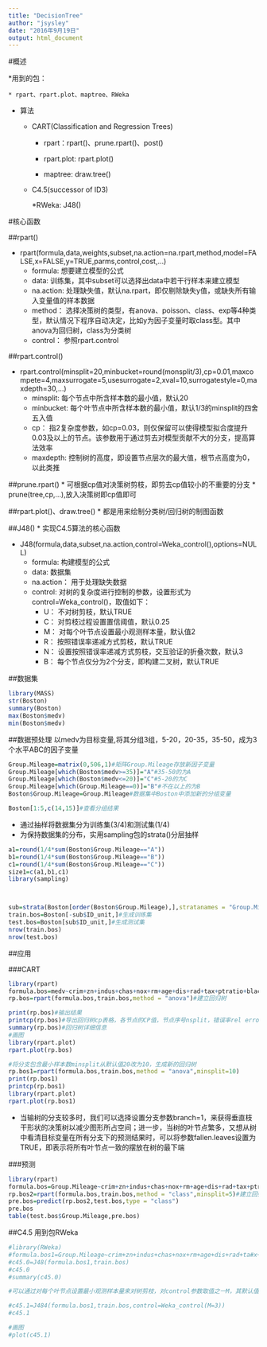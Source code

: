 ```yaml
---
title: "DecisionTree"
author: "jsysley"
date: "2016年9月19日"
output: html_document
---
```


#概述

*用到的包：

    * rpart、rpart.plot、maptree、RWeka

* 算法

    * CART(Classification and Regression Trees)
    
        * rpart：rpart()、prune.rpart()、post()
        
        * rpart.plot: rpart.plot()
        
        * maptree: draw.tree()
        
    * C4.5(successor of ID3)
        
        *RWeka: J48()
        
#核心函数

##rpart()

* rpart(formula,data,weights,subset,na.action=na.rpart,method,model=FALSE,x=FALSE,y=TRUE,parms,control,cost,...)
    * formula: 想要建立模型的公式
    * data: 训练集，其中subset可以选择出data中若干行样本来建立模型
    * na.action: 处理缺失值，默认na.rpart，即仅剔除缺失y值，或缺失所有输入变量值的样本数据
    * method： 选择决策树的类型，有anova、poisson、class、exp等4种类型，默认情况下程序自动决定，比如y为因子变量时取class型。其中anova为回归树，class为分类树
    * control： 参照rpart.control

##rpart.control()

* rpart.control(minsplit=20,minbucket=round(monsplit/3),cp=0.01,maxcompete=4,maxsurrogate=5,usesurrogate=2,xval=10,surrogatestyle=0,maxdepth=30,...)
    * minsplit: 每个节点中所含样本数的最小值，默认20
    * minbucket: 每个叶节点中所含样本数的最小值，默认1/3的minsplit的四舍五入值
    * cp： 指2复杂度参数，如cp=0.03，则仅保留可以使得模型拟合度提升0.03及以上的节点。该参数用于通过剪去对模型贡献不大的分支，提高算法效率
    * maxdepth: 控制树的高度，即设置节点层次的最大值，根节点高度为0，以此类推
    
    
##prune.rpart()
* 可根据cp值对决策树剪枝，即剪去cp值较小的不重要的分支
* prune(tree,cp,...),放入决策树即cp值即可

##rpart.plot()、draw.tree()
* 都是用来绘制分类树/回归树的制图函数

##J48()
* 实现C4.5算法的核心函数

* J48(formula,data,subset,na.action,control=Weka_control(),options=NULL)
    * formula: 构建模型的公式
    * data: 数据集
    * na.action： 用于处理缺失数据
    * control: 对树的复杂度进行控制的参数，设置形式为control=Weka_control()，取值如下：
        * U： 不对树剪枝，默认TRUE
        * C： 对剪枝过程设置置信阈值，默认0.25
        * M： 对每个叶节点设置最小观测样本量，默认值2
        * R： 按照错误率递减方式剪枝，默认TRUE
        * N： 设置按照错误率递减方式剪枝，交互验证的折叠次数，默认3
        * B： 每个节点仅分为2个分支，即构建二叉树，默认TRUE
        

##数据集
```r
library(MASS)
str(Boston)
summary(Boston)
max(Boston$medv)
min(Boston$medv)
```

##数据预处理
以medv为目标变量,将其分组3组，5-20，20-35，35-50，成为3个水平ABC的因子变量
```r
Group.Mileage=matrix(0,506,1)#矩阵Group.Mileage存放新因子变量
Group.Mileage[which(Boston$medv>=35)]="A"#35-50的为A
Group.Mileage[which(Boston$medv<=20)]="C"#5-20的为C
Group.Mileage[which(Group.Mileage==0)]="B"#不在以上的为B
Boston$Group.Mileage=Group.Mileage#数据集中Boston中添加新的分组变量

Boston[1:5,c(14,15)]#查看分组结果
```

* 通过抽样将数据集分为训练集(3/4)和测试集(1/4)
* 为保持数据集的分布，实用sampling包的strata()分层抽样
```r
a1=round(1/4*sum(Boston$Group.Mileage=="A"))
b1=round(1/4*sum(Boston$Group.Mileage=="B"))
c1=round(1/4*sum(Boston$Group.Mileage=="C"))
size1=c(a1,b1,c1)
library(sampling)



sub=strata(Boston[order(Boston$Group.Mileage),],stratanames = "Group.Mileage",size = size1,method = "srswor")#使用strata()函数对数据集分层抽样
train.bos=Boston[-sub$ID_unit,]#生成训练集
test.bos=Boston[sub$ID_unit,]#生成测试集
nrow(train.bos)
nrow(test.bos)

```


##应用

###CART

```r
library(rpart)
formula.bos=medv~crim+zn+indus+chas+nox+rm+age+dis+rad+tax+ptratio+black+lstat#设定模型公式
rp.bos=rpart(formula.bos,train.bos,method = "anova")#建立回归树

print(rp.bos)#输出结果
printcp(rp.bos)#导出回归树cp表格，各节点的CP值，节点序号nsplit，错误率rel error，交互验证错误率xerror等被列出
summary(rp.bos)#回归树详细信息
#画图
library(rpart.plot)
rpart.plot(rp.bos)

#将分支包含最小样本数minsplit从默认值20改为10，生成新的回归树
rp.bos1=rpart(formula.bos,train.bos,method = "anova",minsplit=10)
print(rp.bos1)
printcp(rp.bos1)
library(rpart.plot)
rpart.plot(rp.bos1)

```

* 当输树的分支较多时，我们可以选择设置分支参数branch=1，来获得垂直枝干形状的决策树以减少图形所占空间；进一步，当树的叶节点繁多，又想从树中看清目标变量在所有分支下的预测结果时，可以将参数fallen.leaves设置为TRUE，即表示将所有叶节点一致的摆放在树的最下端

###预测


```r
library(rpart)
formula.bos=Group.Mileage~crim+zn+indus+chas+nox+rm+age+dis+rad+tax+ptratio+black+lstat#设定模型公式
rp.bos2=rpart(formula.bos,train.bos,method = "class",minsplit=5)#建立回归树
pre.bos=predict(rp.bos2,test.bos,type = "class")
pre.bos
table(test.bos$Group.Mileage,pre.bos)
```

##C4.5
用到包RWeka

```r
#library(RWeka)
#formula.bos1=Group.Mileage~crim+zn+indus+chas+nox+rm+age+dis+rad+ta#x+ptratio+black+lstat#设定模型公式
#c45.0=J48(formula.bos1,train.bos)
#c45.0
#summary(c45.0)

#可以通过对每个叶节点设置最小观测样本量来对树剪枝，对control参数取值之一M，其默认值为2，现取值为3来剪去若干所含样本量较小的分支

#c45.1=J484(formula.bos1,train.bos,control=Weka_control(M=3))
#c45.1

#画图
#plot(c45.1)
```



